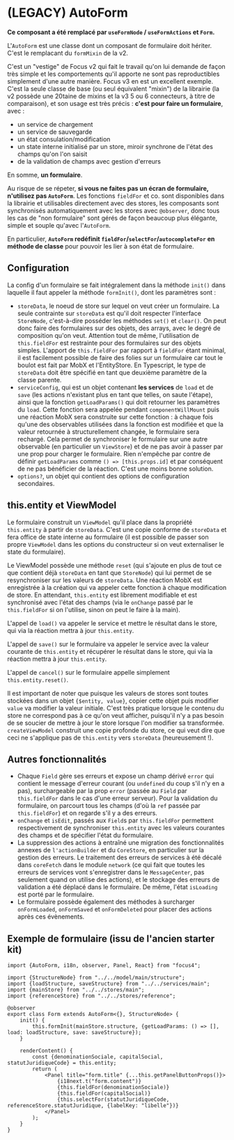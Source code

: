 
<Meta title="Autres modules/@focus4∕legacy/AutoForm" />

# (LEGACY) AutoForm

**Ce composant a été remplacé par `useFormNode` / `useFormActions` et `Form`.**

L'`AutoForm` est une classe dont un composant de formulaire doit hériter. C'est le remplacant du `formMixin` de la v2.

C'est un "vestige" de Focus v2 qui fait le travail qu'on lui demande de façon très simple et les comportements qu'il apporte ne sont pas reproductibles simplement d'une autre manière. Focus v3 en est un excellent exemple. C'est la seule classe de base (ou seul équivalent "mixin") de la librairie (la v2 possède une 20taine de mixins et la v3 5 ou 6 connecteurs, à titre de comparaison), et son usage est très précis : **c'est pour faire un formulaire**, avec :

-   un service de chargement
-   un service de sauvegarde
-   un état consulation/modification
-   un state interne initialisé par un store, miroir synchrone de l'état des champs qu'on l'on saisit
-   de la validation de champs avec gestion d'erreurs

En somme, **un formulaire**.

Au risque de se répeter, **si vous ne faites pas un écran de formulaire, n'utilisez pas `AutoForm`**. Les fonctions `fieldFor` et co. sont disponibles dans la librairie et utilisables directement avec des stores, les composants sont synchronisés automatiquement avec les stores avec `@observer`, donc tous les cas de "non formulaire" sont gérés de façon beaucoup plus élégante, simple et souple qu'avec l'`AutoForm`.

En particulier, **`AutoForm` redéfinit `fieldFor`/`selectFor`/`autocompleteFor` en méthode de classe** pour pouvoir les lier à son état de formulaire.

## Configuration

La config d'un formulaire se fait intégralement dans la méthode `init()` dans laquelle il faut appeler la méthode `formInit()`, dont les paramètres sont :

-   `storeData`, le noeud de store sur lequel on veut créer un formulaire. La seule contrainte sur `storeData` est qu'il doit respecter l'interface `StoreNode`, c'est-à-dire posséder les méthodes `set()` et `clear()`. On peut donc faire des formulaires sur des objets, des arrays, avec le degré de composition qu'on veut. Attention tout de même, l'utilisation de `this.fieldFor` est restrainte pour des formulaires sur des objets simples. L'apport de `this.fieldFor` par rapport à `fieldFor` étant minimal, il est facilement possible de faire des folies sur un formulaire car tout le boulot est fait par MobX et l'EntityStore. En Typescript, le type de `storeData` doit être spécifié en tant que deuxième paramètre de la classe parente.
-   `serviceConfig`, qui est un objet contenant **les services** de `load` et de `save` (les actions n'existant plus en tant que telles, on saute l'étape), ainsi que la fonction `getLoadParams()` qui doit retourner les paramètres du `load`. Cette fonction sera appelée pendant `componentWillMount` puis une réaction MobX sera construite sur cette fonction : à chaque fois qu'une des observables utilisées dans la fonction est modifiée et que la valeur retournée à structurellement changée, le formulaire sera rechargé. Cela permet de synchroniser le formulaire sur une autre observable (en particulier un `ViewStore`) et de ne pas avoir à passer par une prop pour charger le formulaire. Rien n'empêche par contre de définir `getLoadParams` comme `() => [this.props.id]` et par conséquent de ne pas bénéficier de la réaction. C'est une moins bonne solution.
-   `options?`, un objet qui contient des options de configuration secondaires.

## this.entity et ViewModel

Le formulaire construit un `ViewModel` qu'il place dans la propriété `this.entity` à partir de `storeData`. C'est une copie conforme de `storeData` et fera office de state interne au formulaire (il est possible de passer son propre `ViewModel` dans les options du constructeur si on veut externaliser le state du formulaire).

Le ViewModel possède une méthode `reset` (qui s'ajoute en plus de tout ce que contient déjà `storeData` en tant que `StoreNode`) qui lui permet de se resynchroniser sur les valeurs de `storeData`. Une réaction MobX est enregistrée à la création qui va appeler cette fonction à chaque modification de store. En attendant, `this.entity` est librement modifiable et est synchronisé avec l'état des champs (via le `onChange` passé par le `this.fieldFor` si on l'utilise, sinon on peut le faire à la main).

L'appel de `load()` va appeler le service et mettre le résultat dans le store, qui via la réaction mettra à jour `this.entity`.

L'appel de `save()` sur le formulaire va appeler le service avec la valeur courante de `this.entity` et récupérer le résultat dans le store, qui via la réaction mettra à jour `this.entity`.

L'appel de `cancel()` sur le formulaire appelle simplement `this.entity.reset()`.

Il est important de noter que puisque les valeurs de stores sont toutes stockées dans un objet `{$entity, value}`, copier cette objet puis modifier `value` va modifier la valeur initiale. C'est très pratique lorsque le contenu du store ne correspond pas à ce qu'on veut afficher, puisqu'il n'y a pas besoin de se soucier de mettre à jour le store lorsque l'on modifier sa transformée. `createViewModel` construit une copie profonde du store, ce qui veut dire que ceci ne s'applique pas de `this.entity` vers `storeData` (heureusement !).

## Autres fonctionnalités

-   Chaque `Field` gère ses erreurs et expose un champ dérivé `error` qui contient le message d'erreur courant (ou `undefined` du coup s'il n'y en a pas), surchargeable par la prop `error` (passée au `Field` par `this.fieldFor` dans le cas d'une erreur serveur). Pour la validation du formulaire, on parcourt tous les champs (d'où la `ref` passée par `this.fieldFor`) et on regarde s'il y a des erreurs.
-   `onChange` et `isEdit`, passés aux `Field`s par `this.fieldFor` permettent respectivement de synchroniser `this.entity` avec les valeurs courantes des champs et de spécifier l'état du formulaire.
-   La suppression des actions à entraîné une migration des fonctionnalités annexes de `l'actionBuilder` et du `CoreStore`, en particulier sur la gestion des erreurs. Le traitement des erreurs de services à été décalé dans `coreFetch` dans le module `network` (ce qui fait que toutes les erreurs de services vont s'enregistrer dans le `MessageCenter`, pas seulement quand on utilise des actions), et le stockage des erreurs de validation a été déplacé dans le formulaire. De même, l'état `isLoading` est porté par le formulaire.
-   Le formulaire possède également des méthodes à surcharger `onFormLoaded`, `onFormSaved` et `onFormDeleted` pour placer des actions après ces évènements.

## Exemple de formulaire (issu de l'ancien starter kit)

```tsx
import {AutoForm, i18n, observer, Panel, React} from "focus4";

import {StructureNode} from "../../model/main/structure";
import {loadStructure, saveStructure} from "../../services/main";
import {mainStore} from "../../stores/main";
import {referenceStore} from "../../stores/reference";

@observer
export class Form extends AutoForm<{}, StructureNode> {
    init() {
        this.formInit(mainStore.structure, {getLoadParams: () => [], load: loadStructure, save: saveStructure});
    }

    renderContent() {
        const {denominationSociale, capitalSocial, statutJuridiqueCode} = this.entity;
        return (
            <Panel title="form.title" {...this.getPanelButtonProps()}>
                {i18next.t("form.content")}
                {this.fieldFor(denominationSociale)}
                {this.fieldFor(capitalSocial)}
                {this.selectFor(statutJuridiqueCode, referenceStore.statutJuridique, {labelKey: "libelle"})}
            </Panel>
        );
    }
}
```
